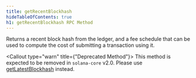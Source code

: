 ```yaml
---
title: getRecentBlockhash
hideTableOfContents: true
h1: getRecentBlockhash RPC Method
---
```


Returns a recent block hash from the ledger, and a fee schedule that can be used
to compute the cost of submitting a transaction using it.

<Callout type="warn" title={"Deprecated Method"}>
  This method is expected to be removed in `solana-core` v2.0. Please use
  [getLatestBlockhash](/docs/rpc/http/getlatestblockhash) instead.
</Callout>
